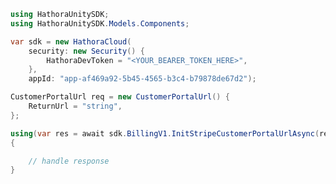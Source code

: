 ```csharp InitStripeCustomerPortalUrl.cs
using HathoraUnitySDK;
using HathoraUnitySDK.Models.Components;

var sdk = new HathoraCloud(
    security: new Security() {
        HathoraDevToken = "<YOUR_BEARER_TOKEN_HERE>",
    },
    appId: "app-af469a92-5b45-4565-b3c4-b79878de67d2");

CustomerPortalUrl req = new CustomerPortalUrl() {
    ReturnUrl = "string",
};

using(var res = await sdk.BillingV1.InitStripeCustomerPortalUrlAsync(req))
{

    // handle response
}
```

